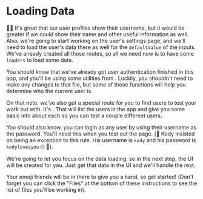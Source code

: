# Loading Data

👨‍💼 It's great that our user profiles show their username, but it would be
greater if we could show their name and other useful information as well. Also,
we're going to start working on the user's settings page, and we'll need to load
the user's data there as well for the `defaultValue` of the inputs. We've
already created all those routes, so all we need now is to have some `loaders`
to load some data.

You should know that we've already got user authentication finished in this app,
and you'll be using some utilities from <InlineFile file="app/utils/auth.server.ts" />.
Luckily, you shouldn't need to make any changes to that file, but some of those
functions will help you determine who the current user is.

On that note, we've also got a special route for you to find users to test your
work out with. It's <LinkToApp to="/admin/users/list" />. That will list the
users in the app and give you some basic info about each so you can test a
couple different users.

You should also know, you can login as any user by using their username as the
password. You'll need this when you test out the <LinkToApp to="/settings/profile" /> page.
(🐨 Kody insisted on being an exception to this rule. His username is `kody` and
his password is `kodylovesyou` 🙄 🥰).

We're going to let you focus on the data loading, so in the next step, the UI
will be created for you. Just get that data in the UI and we'll handle the rest.

Your emoji friends will be in there to give you a hand, so get started! (Don't
forget you can click the "Files" at the bottom of these instructions to see the
list of files you'll be working in).
